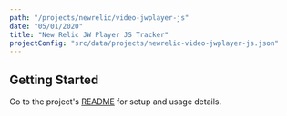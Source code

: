 ```yaml
---
path: "/projects/newrelic/video-jwplayer-js"
date: "05/01/2020"
title: "New Relic JW Player JS Tracker"
projectConfig: "src/data/projects/newrelic-video-jwplayer-js.json"
---
```


## Getting Started

Go to the project's [README](https://github.com/newrelic/video-jwplayer-js#readme) for setup and usage details.
